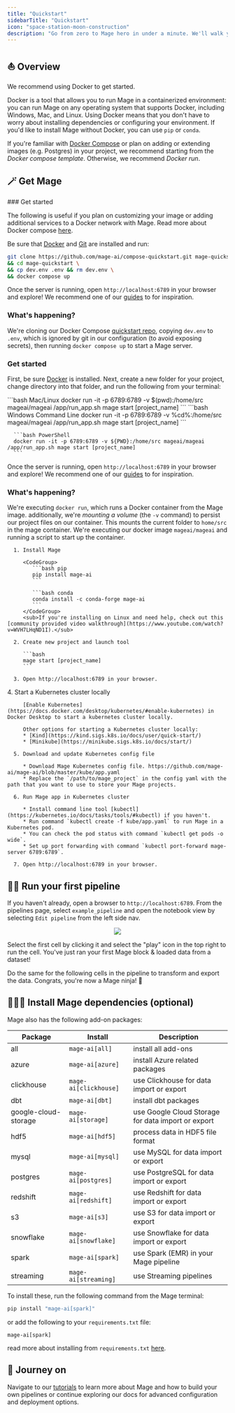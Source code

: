 ```yaml
---
title: "Quickstart"
sidebarTitle: "Quickstart"
icon: "space-station-moon-construction"
description: "Go from zero to Mage hero in under a minute. We'll walk you through installing Mage and running your first pipeline. 🦸‍♀️"
---
```

## ⛵️ Overview

We recommend using Docker to get started.

Docker is a tool that allows you to run Mage in a containerized environment: you can run Mage on any operating system that supports Docker, including Windows, Mac, and Linux. Using Docker means that you don't have to worry about installing dependencies or configuring your environment. If you'd like to install Mage without Docker, you can use `pip` or `conda`.

If you're familiar with [Docker Compose](https://docs.docker.com/compose/) or plan on adding or extending images (e.g. Postgres) in your project, we recommend starting from the _Docker compose template_. Otherwise, we recommend _Docker run_.

## 🪄 Get Mage

<AccordionGroup>
   <Accordion title="Docker compose template" icon="Docker">
   ### Get started

   The following is useful if you plan on customizing your image or adding additional services to a Docker network with Mage. Read more about Docker compose [here](https://docs.docker.com/compose/).

   Be sure that [Docker](https://docs.docker.com/engine/install/) and [Git](https://git-scm.com/book/en/v2/Getting-Started-Installing-Git) are installed and run:

   ```bash
   git clone https://github.com/mage-ai/compose-quickstart.git mage-quickstart \
   && cd mage-quickstart \
   && cp dev.env .env && rm dev.env \
   && docker compose up
   ```

   Once the server is running, open `http://localhost:6789` in your browser and explore! We recommend one of our [guides](/guides/overview) to for inspiration.

   ### What's happening?

   We're cloning our Docker Compose [quickstart repo](https://github.com/mage-ai/compose-quickstart.git), copying `dev.env` to `.env`, which is ignored by git in our configuration (to avoid exposing secrets), then running `docker compose up` to start a Mage server.

   </Accordion>
   <Accordion title="Docker run" icon="docker">

   ### Get started

   First, be sure [Docker](https://docs.docker.com/engine/install/) is installed. Next, create a new folder for your project, change directory into that folder, and run the following from your terminal:

   <CodeGroup>
      ```bash Mac/Linux
      docker run -it -p 6789:6789 -v $(pwd):/home/src mageai/mageai /app/run_app.sh mage start [project_name]
      ```
      ```bash Windows Command Line
      docker run -it -p 6789:6789 -v %cd%:/home/src mageai/mageai /app/run_app.sh mage start [project_name]
      ```

      ```bash PowerShell
      docker run -it -p 6789:6789 -v ${PWD}:/home/src mageai/mageai /app/run_app.sh mage start [project_name]
      ```
   </CodeGroup>

   Once the server is running, open `http://localhost:6789` in your browser and explore! We recommend one of our [guides](/guides/overview) to for inspiration.

   ### What's happening?

   We're executing `docker run`, which runs a Docker container from the Mage image. additionally, we're _mounting a volume_ (the `-v` command) to persist our project files on our container. This mounts the current folder to `home/src` in the mage container. We're executing our docker image `mageai/mageai` and running a script to start up the container.

   </Accordion>
   <Accordion title="pip/conda" icon="python">

      1. Install Mage

         <CodeGroup>
            ```bash pip
            pip install mage-ai
            ```

            ```bash conda
            conda install -c conda-forge mage-ai
            ```
         </CodeGroup>
         <sub>If you're installing on Linux and need help, check out this [community provided video walkthrough](https://www.youtube.com/watch?v=WVH7LHqND1I).</sub>

      2. Create new project and launch tool

         ```bash
         mage start [project_name]
         ```

      3. Open http://localhost:6789 in your browser.

   </Accordion>
   <Accordion title="Kubernetes" icon="network-wired">
      4. Start a Kubernetes cluster locally

         [Enable Kubernetes](https://docs.docker.com/desktop/kubernetes/#enable-kubernetes) in Docker Desktop to start a kubernetes cluster locally.

         Other options for starting a Kubernetes cluster locally:
         * [Kind](https://kind.sigs.k8s.io/docs/user/quick-start/)
         * [Minikube](https://minikube.sigs.k8s.io/docs/start/)

      5. Download and update Kubernetes config file

         * Download Mage Kubernetes config file. https://github.com/mage-ai/mage-ai/blob/master/kube/app.yaml
         * Replace the `/path/to/mage_project` in the config yaml with the path that you want to use to store your Mage projects.

      6. Run Mage app in Kubernetes cluster

         * Install command line tool [kubectl](https://kubernetes.io/docs/tasks/tools/#kubectl) if you haven't.
         * Run command `kubectl create -f kube/app.yaml` to run Mage in a Kubernetes pod.
         * You can check the pod status with command `kubectl get pods -o wide`.
         * Set up port forwarding with command `kubectl port-forward mage-server 6789:6789`.

      7. Open http://localhost:6789 in your browser.
   </Accordion>
</AccordionGroup>

## 🏃‍♂️ Run your first pipeline

If you haven't already, open a browser to `http://localhost:6789`. From the pipelines page, select `example_pipeline` and open the notebook view by selecting `Edit pipeline` from the left side nav.

<p align="center">
<img src= "/media/quickstart/open-pipeline.gif"/>
</p>

Select the first cell by clicking it and select the "play" icon in the top right to run the cell. You've just ran your first Mage block & loaded data from a dataset!

Do the same for the following cells in the pipeline to transform and export the data. Congrats, you're now a Mage ninja! 🥷

## 🧙🏻‍♂️ Install Mage dependencies (optional)

Mage also has the following add-on packages:

| Package              | Install               | Description                                        |
| -------------------- | --------------------- | -------------------------------------------------- |
| all                  | `mage-ai[all]`        | install all add-ons                                |
| azure                | `mage-ai[azure]`      | install Azure related packages                     |
| clickhouse           | `mage-ai[clickhouse]` | use Clickhouse for data import or export           |
| dbt                  | `mage-ai[dbt]`        | install dbt packages                               |
| google-cloud-storage | `mage-ai[storage]`    | use Google Cloud Storage for data import or export |
| hdf5                 | `mage-ai[hdf5]`       | process data in HDF5 file format                   |
| mysql                | `mage-ai[mysql]`      | use MySQL for data import or export                |
| postgres             | `mage-ai[postgres]`   | use PostgreSQL for data import or export           |
| redshift             | `mage-ai[redshift]`   | use Redshift for data import or export             |
| s3                   | `mage-ai[s3]`         | use S3 for data import or export                   |
| snowflake            | `mage-ai[snowflake]`  | use Snowflake for data import or export            |
| spark                | `mage-ai[spark]`      | use Spark (EMR) in your Mage pipeline              |
| streaming            | `mage-ai[streaming]`  | use Streaming pipelines                            |

To install these, run the following command from the Mage terminal:

```bash
pip install "mage-ai[spark]"
```

or add the following to your `requirements.txt` file:

```
mage-ai[spark]
```

read more about installing from `requirements.txt` [here](/development/dependencies/requirements).

## 🧭 Journey on

Navigate to our [tutorials](/guides/overview) to learn more about Mage and how to build your own pipelines or continue exploring our docs for advanced configuration and deployment options.
